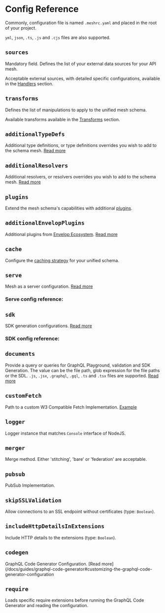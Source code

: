 
# Config Reference

Commonly, configuration file is named `.meshrc.yaml` and placed in the root of your project.

`yml`, `json`, `.ts`, `.js` and `.cjs` files are also supported.


## `sources`

Mandatory field. Defines the list of your external data sources for your API mesh.

Acceptable external sources, with detailed specific configurations, available in the [Handlers](/docs/handlers) section.


## `transforms`

Defines the list of manipulations to apply to the unified mesh schema.

Available transforms available in the [Transforms](/docs/transforms) section.


## `additionalTypeDefs`

Additional type definitions, or type definitions overrides you wish to add to the schema mesh. [Read more](/docs/getting-started/combine-multiple-sources#setup-hierarchy-with-nested-queries)


## `additionalResolvers`

Additional resolvers, or resolvers overrides you wish to add to the schema mesh. [Read more](/docs/guides/extending-unified-schema#programmatic-additionalresolvers)


## `plugins`

Extend the mesh schema's capabilities with additional [plugins](/docs/plugins/plugins-introduction).


## `additionalEnvelopPlugins`

Additional plugins from [Envelop Ecosystem](https://www.envelop.dev/plugins). [Read more](/docs/plugins/plugins-introduction#additional-plugins)


## `cache`

Configure the [caching strategy](/docs/cache) for your unified schema.


## `serve`

Mesh as a server configuration. [Read more](/docs/getting-started/customize-mesh-server#provide-a-standalone-server-implementation)

### Serve config reference:


<Serve />


## `sdk`

SDK generation configurations. [Read more](/docs/guides/mesh-sdk#getting-started)

### SDK config reference:


<SDK />


## `documents`

Provide a query or queries for GraphQL Playground, validation and SDK Generation.
The value can be the file path, glob expression for the file paths or the SDL.
`.js`, `.jsx`, `.graphql`, `.gql`, `.ts` and `.tsx` files are supported.
[Read more](/docs/guides/mesh-sdk#getting-started)


## `customFetch`

Path to a custom W3 Compatible Fetch Implementation. [Example](/docs/handlers/openapi#accepting-one-of-the-cookies-header-or-context-value)


## `logger`

Logger instance that matches `Console` interface of NodeJS.


## `merger`

Merge method. Either 'stitching', 'bare' or 'federation' are acceptable.


## `pubsub`

PubSub Implementation.


## `skipSSLValidation`

Allow connections to an SSL endpoint without certificates (type: `Boolean`).


## `includeHttpDetailsInExtensions`

Include HTTP details to the extensions (type: `Boolean`).


## `codegen`

GraphQL Code Generator Configuration. [Read more](/docs/guides/graphql-code-generator#customizing-the-graphql-code-generator-configuration


## `require`

Loads specific require extensions before running the GraphQL Code Generator and reading the configuration.

